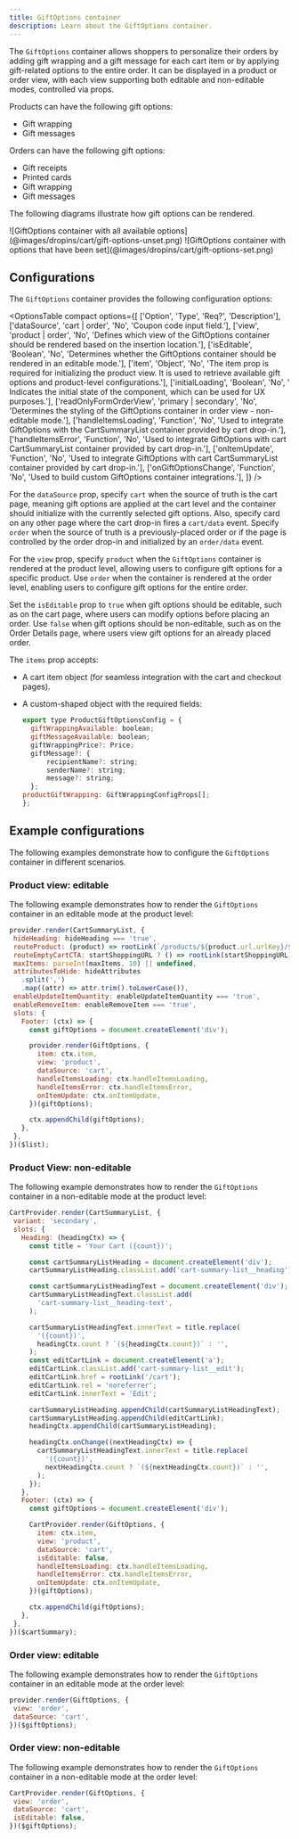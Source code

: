 ```yaml
---
title: GiftOptions container
description: Learn about the GiftOptions container.
---
```



The `GiftOptions` container allows shoppers to personalize their orders by adding gift wrapping and a gift message for each cart item or by applying gift-related options to the entire order. It can be displayed in a product or order view, with each view supporting both editable and non-editable modes, controlled via props.

Products can have the following gift options:

* Gift wrapping
* Gift messages

Orders can have the following gift options:

* Gift receipts
* Printed cards
* Gift wrapping
* Gift messages

The following diagrams illustrate how gift options can be rendered.

<Diagram caption="GiftOptions container with all available options">
  ![GiftOptions container with all available options](@images/dropins/cart/gift-options-unset.png)
</Diagram>

<Diagram caption="GiftOptions container with options that have been set">
  ![GiftOptions container with options that have been set](@images/dropins/cart/gift-options-set.png)
</Diagram>

## Configurations

The `GiftOptions` container provides the following configuration options:

<OptionsTable
  compact
  options={[
    ['Option', 'Type', 'Req?', 'Description'],
    ['dataSource', 'cart | order', 'No', 'Coupon code input field.'],
    ['view', 'product | order', 'No', 'Defines which view of the GiftOptions container should be rendered based on the insertion location.'],
    ['isEditable', 'Boolean', 'No', 'Determines whether the GiftOptions container should be rendered in an editable mode.'],
    ['item', 'Object', 'No', 'The item prop is required for initializing the product view. It is used to retrieve available gift options and product-level configurations.'],
    ['initialLoading', 'Boolean', 'No', ' Indicates the initial state of the component, which can be used for UX purposes.'],
    ['readOnlyFormOrderView', 'primary | secondary', 'No', 'Determines the styling of the GiftOptions container in order view - non-editable mode.'],
    ['handleItemsLoading', 'Function', 'No', 'Used to integrate GiftOptions with the CartSummaryList container provided by cart drop-in.'],
    ['handleItemsError', 'Function', 'No', 'Used to integrate GiftOptions with cart CartSummaryList container provided by cart drop-in.'],
    ['onItemUpdate', 'Function', 'No', 'Used to integrate GiftOptions with cart CartSummaryList container provided by cart drop-in.'],
    ['onGiftOptionsChange', 'Function', 'No', 'Used to build custom GiftOptions container integrations.'],
  ]}
/>

For the `dataSource` prop, specify `cart` when the source of truth is the cart page, meaning gift options are applied at the cart level and the container should initialize with the currently selected gift options. Also, specify card on any other page where the cart drop-in fires a `cart/data` event. Specify `order` when the source of truth is a previously-placed order or if the page is controlled by the order drop-in and initialized by an `order/data` event.

For the `view` prop, specify `product` when the `GiftOptions` container is rendered at the product level, allowing users to configure gift options for a specific product. Use `order` when the container is rendered at the order level, enabling users to configure gift options for the entire order.

Set the `isEditable` prop to `true` when gift options should be editable, such as on the cart page, where users can modify options before placing an order. Use `false` when gift options should be non-editable, such as on the Order Details page, where users view gift options for an already placed order.

The `items` prop accepts:

* A cart item object (for seamless integration with the cart and checkout pages).
* A custom-shaped object with the required fields:

  ```js
  export type ProductGiftOptionsConfig = {
    giftWrappingAvailable: boolean;
    giftMessageAvailable: boolean;
    giftWrappingPrice?: Price;
    giftMessage?: {
        recipientName?: string;
        senderName?: string;
        message?: string;
    };
  productGiftWrapping: GiftWrappingConfigProps[];
  };
  ```

## Example configurations

The following examples demonstrate how to configure the `GiftOptions` container in different scenarios.

### Product view: editable

The following example demonstrates how to render the `GiftOptions` container in an editable mode at the product level:

```js
provider.render(CartSummaryList, {
 hideHeading: hideHeading === 'true',
 routeProduct: (product) => rootLink(`/products/${product.url.urlKey}/${product.topLevelSku}`),
 routeEmptyCartCTA: startShoppingURL ? () => rootLink(startShoppingURL) : undefined,
 maxItems: parseInt(maxItems, 10) || undefined,
 attributesToHide: hideAttributes
   .split(',')
   .map((attr) => attr.trim().toLowerCase()),
 enableUpdateItemQuantity: enableUpdateItemQuantity === 'true',
 enableRemoveItem: enableRemoveItem === 'true',
 slots: {
   Footer: (ctx) => {
     const giftOptions = document.createElement('div');

     provider.render(GiftOptions, {
       item: ctx.item,
       view: 'product',
       dataSource: 'cart',
       handleItemsLoading: ctx.handleItemsLoading,
       handleItemsError: ctx.handleItemsError,
       onItemUpdate: ctx.onItemUpdate,
     })(giftOptions);

     ctx.appendChild(giftOptions);
   },
 },
})($list);
```

### Product View: non-editable

The following example demonstrates how to render the `GiftOptions` container in a non-editable mode at the product level:

```js
CartProvider.render(CartSummaryList, {
 variant: 'secondary',
 slots: {
   Heading: (headingCtx) => {
     const title = 'Your Cart ({count})';

     const cartSummaryListHeading = document.createElement('div');
     cartSummaryListHeading.classList.add('cart-summary-list__heading');

     const cartSummaryListHeadingText = document.createElement('div');
     cartSummaryListHeadingText.classList.add(
       'cart-summary-list__heading-text',
     );

     cartSummaryListHeadingText.innerText = title.replace(
       '({count})',
       headingCtx.count ? `(${headingCtx.count})` : '',
     );
     const editCartLink = document.createElement('a');
     editCartLink.classList.add('cart-summary-list__edit');
     editCartLink.href = rootLink('/cart');
     editCartLink.rel = 'noreferrer';
     editCartLink.innerText = 'Edit';

     cartSummaryListHeading.appendChild(cartSummaryListHeadingText);
     cartSummaryListHeading.appendChild(editCartLink);
     headingCtx.appendChild(cartSummaryListHeading);

     headingCtx.onChange((nextHeadingCtx) => {
       cartSummaryListHeadingText.innerText = title.replace(
         '({count})',
         nextHeadingCtx.count ? `(${nextHeadingCtx.count})` : '',
       );
     });
   },
   Footer: (ctx) => {
     const giftOptions = document.createElement('div');

     CartProvider.render(GiftOptions, {
       item: ctx.item,
       view: 'product',
       dataSource: 'cart',
       isEditable: false,
       handleItemsLoading: ctx.handleItemsLoading,
       handleItemsError: ctx.handleItemsError,
       onItemUpdate: ctx.onItemUpdate,
     })(giftOptions);

     ctx.appendChild(giftOptions);
   },
 },
})($cartSummary);
```

### Order view: editable

The following example demonstrates how to render the `GiftOptions` container in an editable mode at the order level:

```js
provider.render(GiftOptions, {
 view: 'order',
 dataSource: 'cart',
})($giftOptions);
```

### Order view: non-editable

The following example demonstrates how to render the `GiftOptions` container in a non-editable mode at the order level:

```js
CartProvider.render(GiftOptions, {
 view: 'order',
 dataSource: 'cart',
 isEditable: false,
})($giftOptions);
```
